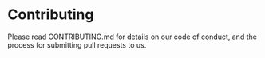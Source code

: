 # Contributing

Please read CONTRIBUTING.md for details on our code of conduct,
and the process for submitting pull requests to us.